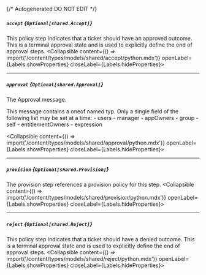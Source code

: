 {/* Autogenerated DO NOT EDIT  */}

##### `accept` *{`Optional[shared.Accept]`}*
This policy step indicates that a ticket should have an approved outcome. This is a terminal approval state and is used to explicitly define the end of approval steps.
<Collapsible content={() => import('/content/types/models/shared/accept/python.mdx')} openLabel={Labels.showProperties} closeLabel={Labels.hideProperties}>
</Collapsible>

---
##### `approval` *{`Optional[shared.Approval]`}*
The Approval message.

This message contains a oneof named typ. Only a single field of the following list may be set at a time:
  \- users
  \- manager
  \- appOwners
  \- group
  \- self
  \- entitlementOwners
  \- expression

<Collapsible content={() => import('/content/types/models/shared/approval/python.mdx')} openLabel={Labels.showProperties} closeLabel={Labels.hideProperties}>
</Collapsible>

---
##### `provision` *{`Optional[shared.Provision]`}*
The provision step references a provision policy for this step.
<Collapsible content={() => import('/content/types/models/shared/provision/python.mdx')} openLabel={Labels.showProperties} closeLabel={Labels.hideProperties}>
</Collapsible>

---
##### `reject` *{`Optional[shared.Reject]`}*
This policy step indicates that a ticket should have a denied outcome. This is a terminal approval state and is used to explicitly define the end of approval steps.
<Collapsible content={() => import('/content/types/models/shared/reject/python.mdx')} openLabel={Labels.showProperties} closeLabel={Labels.hideProperties}>
</Collapsible>


